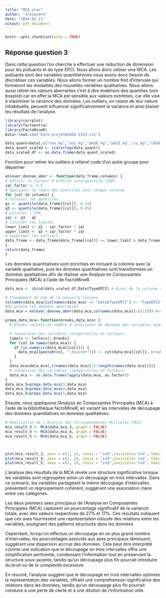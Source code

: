 ```yaml
---
title: "MCA_alex"
author: "alexandre"
date: "2024-01-11"
output: pdf_document
---
```


```r
knitr::opts_chunk$set(echo = TRUE)
```

## Réponse question 3

Dans cette question l'on cherche à effectuer une réduction de dimension pour les polluants et du type EPCI. Nous allons donc utiliser une MCA. Les polluants sont des variables quantitatvives nous avons donc besoin de discrétiser ces variables. Nous allons former un nombre finit d'intervale qui formeront les modalités des nouvelles variables qualitatives. Nous allons aussi retirer les valeurs aberrantes c'est à dire endehors des quantiles (voir boxplot) car en effet la MCA est sensible aux valeurs extrêmes, car elle vise à maximiser la variance des données. Les outliers, en raison de leur nature inhabituelle, peuvent influencer significativement la variance et ainsi biaiser les résultats de l'analyse.

```r
library(corrplot)
library(factoextra)
library(FactoMineR)  
Data<-read.csv('Data-projetmodIA-2324.csv')

data_quant=Data[,c("nox_kg","so2_kg","pm10_kg","pm25_kg","co_kg","c6h6_kg","nh3_kg","ges_teqco2","ch4_t","co2_t","n2o_t")]
data_quant_scaled <- scale(log(data_quant))
data_scaled_df <- as.data.frame(data_quant_scaled)
```

Fonction pour retirer les outliers à refaire! code d'un autre groupe pour dépanner

```r
enlever_donnee_aber <- function(data_frame,columns) {
# Définir le facteur d'échelle interquartile (IQR)
iqr_factor <- 1.5
# Appliquer la règle des quantiles pour chaque colonne
for (col in columns) {
# Calculer les quantiles
q1 <- quantile(data_frame[[col]], 0.15)
q3 <- quantile(data_frame[[col]], 0.85)
# Calculer l'IQR
iqr <- q3 - q1
# Calculer les limites
lower_limit <- q1 - iqr_factor * iqr
upper_limit <- q3 + iqr_factor * iqr
# Supprimer les outliers
data_frame <- data_frame[data_frame[[col]] >= lower_limit & data_frame[[col]] <= upper_limit, ]
}
return(data_frame)
}
```

Les données quantitatives sont enrichies en incluant la colonne avec la variable qualitative, puis les données quantitatives sont transformées en données qualitatives afin de réaliser une Analyse en Composantes Principales (MCA) à l'aide de FactoMineR.

```r
data_mca <- cbind(data_scaled_df,Data$TypeEPCI) # Ajout de la colonne avec typeEPCI

# Changement du nom de la nouvelle colonne 
colnames(data_mca)[colnames(data_mca) == "Data$TypeEPCI"] <- "TypeEPCI"
#On enlève les données aberrantes
data_mca = enlever_donnee_aber(data_mca,colnames(data_mca)[-c(12)]) #on enlève juste la colonne des types EPCI car qualitative

prepa_data_mca<-function(breaks,data_mca) {   
  # Breaks ==Choix du nombre d'intervales de découpe des variables quantitatives

  # Conversion des variables catégorielles en facteurs
  labels <- letters[1:breaks]
  for (col in names(data_mca)) {
    if (is.numeric(data_mca[[col]])) {
      data_mca[[paste0(col, "_discret")]] <- cut(data_mca[[col]], breaks = breaks,labels=labels)
    }
  }
  data_mca=data_mca[,c(names(data_mca)[12:length(names(data_mca))])]
  # Conversion des variables catégorielles en facteurs
  data_mca <- as.data.frame(lapply(data_mca, as.factor))
}
data_mca_3=prepa_data_mca(3,data_mca)
data_mca_4=prepa_data_mca(4,data_mca)
data_mca_5=prepa_data_mca(5,data_mca)
```

Ensuite, nous appliquons l'Analyse en Composantes Principales (MCA) à l'aide de la bibliothèque factoMineR, en variant les intervalles de découpage des données quantitatives en données qualitatives.

```r
# Réalisation de l'Analyse des Correspondances Multiples (MCA)
mca_result_3 <- MCA(data_mca_3, graph = FALSE)
mca_result_4 <- MCA(data_mca_4, graph = FALSE)
mca_result_5 <- MCA(data_mca_5, graph = FALSE)



plot(mca_result_3, axes = c(1, 2), choix = "ind",invisible='ind', habillage = "quali",title = "MCA avec découpage des données en 3 intervalles")
plot(mca_result_4, axes = c(1, 2), choix = "ind",invisible='ind', habillage = "quali",title = "MCA avec découpage des données en 4 intervalles")
plot(mca_result_5, axes = c(1, 2), choix = "ind",invisible='ind', habillage = "quali",title = "MCA avec découpage des données en 5 intervalles")


```

L'analyse des résultats de la MCA révèle une structure significative lorsque les variables sont regroupées selon un découpage en trois intervalles. Dans ce scénario, les variables partageant le même découpage d'intervalles présentent un regroupement cohérent, suggérant une association claire entre ces catégories.

Les deux premiers axes principaux de l'Analyse en Composantes Principales (MCA) capturent un pourcentage significatif de la variance totale, avec des valeurs respectives de 27% et 17%. Ces résultats indiquent que ces axes fournissent une représentation robuste des relations entre les variables, soulignant des patterns structurés dans les données.

Cependant, lorsqu'on effectue un découpage en un plus grand nombre d'intervalles, les pourcentages associés aux axes principaux diminuent, suggérant une dispersion accrue des données. Cela peut être interprété comme une indication que le découpage en trois intervalles offre une simplification pertinente, condensant l'information tout en préservant la structure sous-jacente, tandis qu'un découpage plus fin pourrait introduire du bruit ou de la complexité excessive.

En résumé, l'analyse suggère que le découpage en trois intervalles optimise la représentation des variables, offrant une compréhension significative des relations dans les données, tandis qu'un découpage plus fin pourrait conduire à une perte de clarté et à une dilution de l'information utile.
